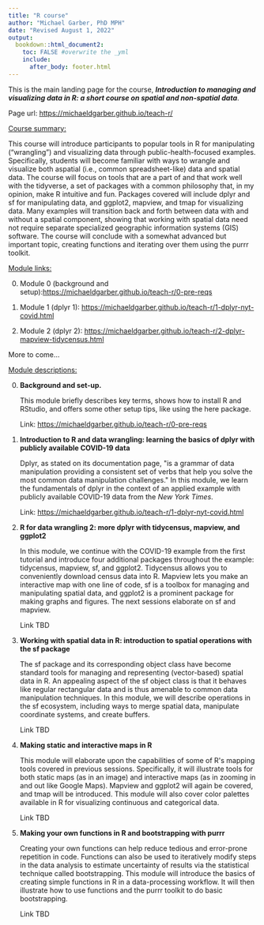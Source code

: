 ```yaml
---
title: "R course"
author: "Michael Garber, PhD MPH"
date: "Revised August 1, 2022"
output: 
  bookdown::html_document2:
    toc: FALSE #overwrite the _yml
    include: 
      after_body: footer.html
---
```


This is the main landing page for the course, ***Introduction to managing and visualizing data in R: a short course on spatial and non-spatial data***.

Page url: <https://michaeldgarber.github.io/teach-r/>

[Course summary:]{.underline}

This course will introduce participants to popular tools in R for manipulating
("wrangling") and visualizing data through public-health-focused examples.
Specifically, students will become familiar with ways to wrangle and visualize
both aspatial (i.e., common spreadsheet-like) data and spatial data. The course
will focus on tools that are a part of and that work well with the tidyverse, a
set of packages with a common philosophy that, in my opinion, make R intuitive
and fun. Packages covered will include dplyr and sf for manipulating data, and
ggplot2, mapview, and tmap for visualizing data. Many examples will transition
back and forth between data with and without a spatial component, showing that
working with spatial data need not require separate specialized geographic
information systems (GIS) software. The course will conclude with a somewhat
advanced but important topic, creating functions and iterating over them using
the purrr toolkit.

[Module links:]{.underline}

0.  Module 0 (background and setup):<https://michaeldgarber.github.io/teach-r/0-pre-reqs>

1.  Module 1 (dplyr 1): <https://michaeldgarber.github.io/teach-r/1-dplyr-nyt-covid.html>

2.  Module 2 (dplyr 2): <https://michaeldgarber.github.io/teach-r/2-dplyr-mapview-tidycensus.html>

More to come...

[Module descriptions:]{.underline}

0.  **Background and set-up.**

    This module briefly describes key terms, shows how to install R and RStudio, and offers some other setup tips, like using the here package.

    Link: <https://michaeldgarber.github.io/teach-r/0-pre-reqs>

```{=html}
<!-- -->
```
1.  **Introduction to R and data wrangling: learning the basics of dplyr with publicly available COVID-19 data**

    Dplyr, as stated on its documentation page, \"is a grammar of data manipulation providing a consistent set of verbs that help you solve the most common data manipulation challenges.\" In this module, we learn the fundamentals of dplyr in the context of an applied example with publicly available COVID-19 data from the *New York Times*.

    Link: <https://michaeldgarber.github.io/teach-r/1-dplyr-nyt-covid.html>

2.  **R for data wrangling 2: more dplyr with tidycensus, mapview, and ggplot2**

    In this module, we continue with the COVID-19 example from the first tutorial and
    introduce four additional packages throughout the example: tidycensus, mapview,
    sf, and ggplot2. Tidycensus allows you to conveniently download census data
    into R. Mapview lets you make an interactive map with one line of code, sf is a
    toolbox for managing and manipulating spatial data, and ggplot2 is a prominent package for making graphs and figures. The next sessions elaborate on sf and mapview.

    Link TBD

3.  **Working with spatial data in R: introduction to spatial operations with the sf package**

    The sf package and its corresponding object class have become standard tools for
    managing and representing (vector-based) spatial data in R. An appealing aspect
    of the sf object class is that it behaves like regular rectangular data and is
    thus amenable to common data manipulation techniques. In this module, we will
    describe operations in the sf ecosystem, including ways to merge spatial data,
    manipulate coordinate systems, and create buffers.

    Link TBD

4.  **Making static and interactive maps in R**

    This module will elaborate upon the capabilities of some of R\'s mapping tools covered in previous sessions. Specifically, it will illustrate tools for both static maps (as in an image) and interactive maps (as in zooming in and out like Google Maps).
    Mapview and ggplot2 will again be covered, and tmap will be introduced. This
    module will also cover color palettes available in R for visualizing continuous
    and categorical data.

    Link TBD

5.  **Making your own functions in R and bootstrapping with purrr**

    Creating your own functions can help reduce tedious and error-prone repetition in code. Functions can also be used to iteratively modify steps in the data analysis to estimate uncertainty of results via the statistical technique called bootstrapping. This
    module will introduce the basics of creating simple functions in R in a
    data-processing workflow. It will then illustrate how to use functions and the
    purrr toolkit to do basic bootstrapping.

    Link TBD
